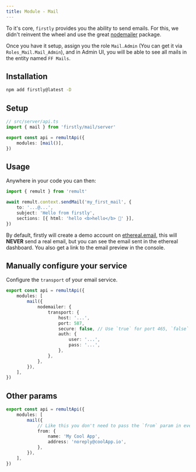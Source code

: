 ```yaml
---
title: Module - Mail
---
```


To it's core, `firstly` provides you the ability to send emails. For this, we didn't reinvent the
wheel and use the great [nodemailer](https://nodemailer.com/) package.

Once you have it setup, assign you the role `Mail.Admin` (You can get it via
`Roles_Mail.Mail_Admin`), and in Admin UI, you will be able to see all mails in the entity named
`FF Mails`.

## Installation

```bash
npm add firstly@latest -D
```

## Setup

```ts
// src/server/api.ts
import { mail } from 'firstly/mail/server'

export const api = remultApi({
	modules: [mail()],
})
```

## Usage

Anywhere in your code you can then:

```ts
import { remult } from 'remult'

await remult.context.sendMail('my_first_mail', {
	to: '...@...',
	subject: 'Hello from firstly',
	sections: [{ html: 'hello <b>hello</b> 👋' }],
})
```

By default, firstly will create a demo account on [ethereal.email](https://ethereal.email/), this
will **NEVER** send a real email, but you can see the email sent in the ethereal dashboard. You also
get a link to the email preview in the console.

## Manually configure your service

Configure the `transport` of your email service.

```ts
export const api = remultApi({
	modules: [
		mail({
			nodemailer: {
				transport: {
					host: '...',
					port: 587,
					secure: false, // Use `true` for port 465, `false` for all other ports
					auth: {
						user: '...',
						pass: '...',
					},
				},
			},
		}),
	],
})
```

## Other params

```ts
export const api = remultApi({
	modules: [
		mail({
			// Like this you don't need to pass the `from` param in every call
			from: {
				name: 'My Cool App',
				address: 'noreply@coolApp.io',
			},
		}),
	],
})
```
